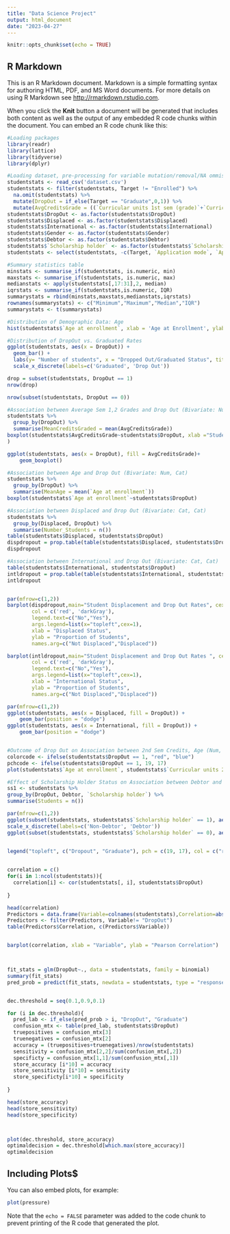 ```yaml
---
title: "Data Science Project"
output: html_document
date: "2023-04-27"
---
```


```r
knitr::opts_chunk$set(echo = TRUE)
```

## R Markdown

This is an R Markdown document. Markdown is a simple formatting syntax for authoring HTML, PDF, and MS Word documents. For more details on using R Markdown see <http://rmarkdown.rstudio.com>.

When you click the **Knit** button a document will be generated that includes both content as well as the output of any embedded R code chunks within the document. You can embed an R code chunk like this:

```r

#Loading packages
library(readr)
library(lattice)
library(tidyverse)
library(dplyr)

#Loading dataset, pre-processing for variable mutation/removal/NA ommissions
studentstats <- read_csv('dataset.csv')
studentstats <- filter(studentstats, Target != "Enrolled") %>%
  na.omit(studentstats) %>%
  mutate(DropOut = if_else(Target == "Graduate",0,1)) %>%
  mutate(AvgCreditsGrade = ((`Curricular units 1st sem (grade)`+`Curricular units 2nd sem (grade)`)/2))
studentstats$DropOut <- as.factor(studentstats$DropOut)
studentstats$Displaced <- as.factor(studentstats$Displaced)
studentstats$International <- as.factor(studentstats$International)
studentstats$Gender <- as.factor(studentstats$Gender)
studentstats$Debtor <- as.factor(studentstats$Debtor)
studentstats$`Scholarship holder` <- as.factor(studentstats$`Scholarship holder`)
studentstats <- select(studentstats, -c(Target, `Application mode`, `Application order`, `Previous qualification`))

#Summary statistics table
minstats <- summarise_if(studentstats, is.numeric, min)
maxstats <- summarise_if(studentstats, is.numeric, max)
medianstats <- apply(studentstats[,17:31],2, median)
iqrstats <- summarise_if(studentstats,is.numeric, IQR)
summarystats = rbind(minstats,maxstats,medianstats,iqrstats)
rownames(summarystats) <- c("Minimum","Maximum","Median","IQR")
summarystats <- t(summarystats)

#Distribution of Demographic Data: Age
hist(studentstats$`Age at enrollment`, xlab = 'Age at Enrollment', ylab = 'Count', main = "Frequency Distribution of Enrollment Ages")

#Distribution of DropOut vs. Graduated Rates
ggplot(studentstats, aes(x = DropOut)) +
  geom_bar() +
  labs(y= "Number of students", x = "Dropped Out/Graduated Status", title = "Drop Out and Graduation Rates") +
  scale_x_discrete(labels=c('Graduated', 'Drop Out'))

drop = subset(studentstats, DropOut == 1)
nrow(drop)

nrow(subset(studentstats, DropOut == 0))

#Association between Average Sem 1,2 Grades and Drop Out (Bivariate: Num, Cat)
studentstats %>%
  group_by(DropOut) %>%
  summarise(MeanCreditsGraded = mean(AvgCreditsGrade))
boxplot(studentstats$AvgCreditsGrade~studentstats$DropOut, xlab ="Student Status", ylab="Mean Credits Graded", names = c("Graduated","Drop Out")
)

ggplot(studentstats, aes(x = DropOut), fill = AvgCreditsGrade)+ 
    geom_boxplot()

#Association between Age and Drop Out (Bivariate: Num, Cat)
studentstats %>%
  group_by(DropOut) %>%
  summarise(MeanAge = mean(`Age at enrollment`))
boxplot(studentstats$`Age at enrollment`~studentstats$DropOut)

#Association between Displaced and Drop Out (Bivariate: Cat, Cat)
studentstats %>%
  group_by(Displaced, DropOut) %>%
  summarise(Number_Students = n())
table(studentstats$Displaced, studentstats$DropOut) 
dispdropout = prop.table(table(studentstats$Displaced, studentstats$DropOut),2)
dispdropout

#Association between International and Drop Out (Bivariate: Cat, Cat)
table(studentstats$International, studentstats$DropOut) 
intldropout = prop.table(table(studentstats$International, studentstats$DropOut),2)
intldropout


par(mfrow=c(1,2))
barplot(dispdropout,main="Student Displacement and Drop Out Rates", cex.names = 1.5,     
        col = c('red', 'darkGray'),
        legend.text=c("No","Yes"),
        args.legend=list(x="topleft",cex=1),
        xlab = "Displaced Status",
        ylab = "Proportion of Students",
        names.arg=c("Not Displaced","Displaced"))

barplot(intldropout,main="Student Displacement and Drop Out Rates ", cex.names = 1.5,     
        col = c('red', 'darkGray'),
        legend.text=c("No","Yes"),
        args.legend=list(x="topleft",cex=1),
        xlab = "International Status",
        ylab = "Proportion of Students",
        names.arg=c("Not Displaced","Displaced"))

par(mfrow=c(1,2))
ggplot(studentstats, aes(x = Displaced, fill = DropOut)) + 
    geom_bar(position = "dodge")
ggplot(studentstats, aes(x = International, fill = DropOut)) + 
    geom_bar(position = "dodge")


#Outcome of Drop Out on Association between 2nd Sem Credits, Age (Num, Num, Cat)
colorcode <- ifelse(studentstats$DropOut == 1, "red", "blue")
pchcode <- ifelse(studentstats$DropOut == 1, 19, 17)
plot(studentstats$`Age at enrollment`, studentstats$`Curricular units 2nd sem (enrolled)`, col = colorcode, pch = pchcode, xlab = "Age at enrollment (yrs)", ylab = "Curricular units 2nd sem (enrolled)")

#Effect of Scholarship Holder Status on Association between Debtor and Drop Out Rate
ss1 <- studentstats %>%
group_by(DropOut, Debtor, `Scholarship holder`) %>%
summarise(Students = n()) 

par(mfrow=c(1,2))
ggplot(subset(studentstats, studentstats$`Scholarship holder` == 1), aes(x=Debtor, fill = DropOut)) + labs(title = "Scholarship Holders") + geom_bar(position = "dodge")
scale_x_discrete(labels=c('Non-Debtor', 'Debtor'))
ggplot(subset(studentstats, studentstats$`Scholarship holder` == 0), aes(x=Debtor, fill = DropOut)) + labs(title = "Non-Scholarship Holders") + geom_bar(position = "dodge")
                        

legend("topleft", c("Dropout", "Graduate"), pch = c(19, 17), col = c("red", "blue"))


correlation = c()
for(i in 1:ncol(studentstats)){
  correlation[i] <- cor(studentstats[, i], studentstats$DropOut)
  
}

head(correlation)
Predictors = data.frame(Variable=colnames(studentstats),Correlation=abs(correlation))
Predictors <- filter(Predictors, Variable!= "DropOut")
table(Predictors$Correlation, c(Predictors$Variable))


barplot(correlation, xlab = "Variable", ylab = "Pearson Correlation")



fit_stats = glm(DropOut~., data = studentstats, family = binomial)
summary(fit_stats)
pred_prob = predict(fit_stats, newdata = studentstats, type = "response")


dec.threshold = seq(0.1,0.9,0.1)

for (i in dec.threshold){
  pred_lab <- if_else(pred_prob > i, "DropOut", "Graduate")
  confusion_mtx <- table(pred_lab, studentstats$DropOut) 
  truepositives = confusion_mtx[3]
  truenegatives = confusion_mtx[2]
  accuracy = (truepositives+truenegatives)/nrow(studentstats)
  sensitivity = confusion_mtx[2,2]/sum(confusion_mtx[,2])
  specificty = confusion_mtx[1,1]/sum(confusion_mtx[,1])
  store_accuracy [i*10] = accuracy 
  store_sensitivity [i*10] = sensitivity
  store_specificty[i*10] = specificity
 
}

head(store_accuracy)
head(store_sensitivity)
head(store_specificity)



plot(dec.threshold, store_accuracy)
optimaldecision = dec.threshold[which.max(store_accuracy)]
optimaldecision


```

## Including Plots$

You can also embed plots, for example:

```r
plot(pressure)
```

Note that the `echo = FALSE` parameter was added to the code chunk to prevent printing of the R code that generated the plot.
